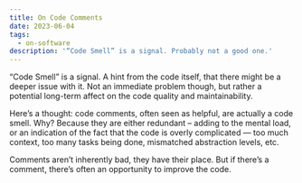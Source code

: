 ```yaml
---
title: On Code Comments
date: 2023-06-04
tags:
  - on-software
description: '“Code Smell” is a signal. Probably not a good one.'
---
```


“Code Smell” is a signal.
A hint from the code itself, that there might be a deeper issue with it.
Not an immediate problem though,
but rather a potential long-term affect on the code quality and maintainability.

Here’s a thought:
code comments, often seen as helpful, are actually a code smell.
Why?
Because they are either
redundant – adding to the mental load,
or an indication of the fact that the code is overly complicated — too much context, too many tasks being done, mismatched abstraction levels, etc.

Comments aren’t inherently bad, they have their place. But
if there’s a comment, there’s often an opportunity to improve the code.
